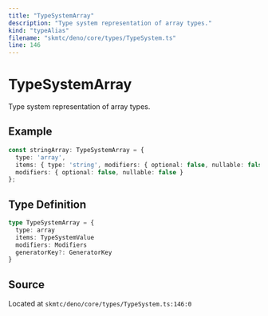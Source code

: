 ```yaml
---
title: "TypeSystemArray"
description: "Type system representation of array types."
kind: "typeAlias"
filename: "skmtc/deno/core/types/TypeSystem.ts"
line: 146
---
```


# TypeSystemArray

Type system representation of array types.


## Example

```typescript
const stringArray: TypeSystemArray = {
  type: 'array',
  items: { type: 'string', modifiers: { optional: false, nullable: false } },
  modifiers: { optional: false, nullable: false }
};
```

## Type Definition

```typescript
type TypeSystemArray = {
  type: array
  items: TypeSystemValue
  modifiers: Modifiers
  generatorKey?: GeneratorKey
}
```

## Source

Located at `skmtc/deno/core/types/TypeSystem.ts:146:0`
